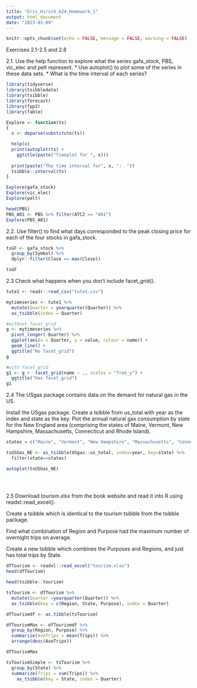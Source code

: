 ```yaml
---
title: "Eric_Hirsch_624_Homework_1"
output: html_document
date: "2023-01-09"
---
```


```r
knitr::opts_chunk$set(echo = FALSE, message = FALSE, warning = FALSE)
```

Exercises 2.1-2.5 and 2.8

2.1. Use the help function to explore what the series gafa_stock, PBS, vic_elec and pelt represent.
* Use autoplot() to plot some of the series in these data sets.
* What is the time interval of each series?

```r

library(tidyverse)
library(tsibbledata)
library(tsibble)
library(forecast)
library(fpp3)
library(fable)

Explore <- function(ts)
{
  x <- deparse(substitute(ts))

  help(x)
  print(autoplot(ts) +
    ggtitle(paste("Timeplot for ", x)))
  
  print(paste("The time interval for", x, ":  "))
  tsibble::interval(ts)
}

```
```r

Explore(gafa_stock)
Explore(vic_elec)
Explore(pelt)

head(PBS)
PBS_A01 <- PBS %>% filter(ATC2 == "A01")
Explore(PBS_A01)

```

2.2. Use filter() to find what days corresponded to the peak closing price for each of the four stocks in gafa_stock.

```r

tsGF <- gafa_stock %>%
  group_by(Symbol) %>%
  dplyr::filter(Close == max(Close))

tsGF


```

2.3 Check what happens when you don’t include facet_grid().

```r

tute1 <- readr::read_csv("tute1.csv")

mytimeseries <- tute1 %>%
  mutate(Quarter = yearquarter(Quarter)) %>%
  as_tsibble(index = Quarter)

#without facet_grid
g <- mytimeseries %>%
  pivot_longer(-Quarter) %>%
  ggplot(aes(x = Quarter, y = value, colour = name)) +
  geom_line() +
  ggtitle("No facet_grid")
g

#with facet_grid
g1 <- g +  facet_grid(name ~ ., scales = "free_y") +
  ggtitle("Has facet_grid")
g1

```

2.4 The USgas package contains data on the demand for natural gas in the US.

Install the USgas package.
Create a tsibble from us_total with year as the index and state as the key.
Plot the annual natural gas consumption by state for the New England area (comprising the states of Maine, Vermont, New Hampshire, Massachusetts, Connecticut and Rhode Island).

```r
states = c("Maine", "Vermont", "New Hampshire", "Massachusetts", "Connecticut", "Rhode Island")

tsUSGas_NE <- as_tsibble(USgas::us_total, index=year, key=state) %>%
  filter(state==states)

autoplot(tsUSGas_NE)
  

  


```


2.5 Download tourism.xlsx from the book website and read it into R using readxl::read_excel().

Create a tsibble which is identical to the tourism tsibble from the tsibble package.

Find what combination of Region and Purpose had the maximum number of overnight trips on average.

Create a new tsibble which combines the Purposes and Regions, and just has total trips by State.


```r

dfTourism <- readxl::read_excel("tourism.xlsx")
head(dfTourism)

head(tsibble::tourism)

tsTourism <- dfTourism %>%
  mutate(Quarter =yearquarter(Quarter)) %>%
  as_tsibble(key = c(Region, State, Purpose), index = Quarter)

dfTourismdf <- as.tibble(tsTourism)

dfTourismMax <- dfTourismdf %>%
  group_by(Region, Purpose) %>%
  summarize(AveTrips = mean(Trips)) %>%
  arrange(desc(AveTrips))

dfTourismMax

tsTourismSimple <- tsTourism %>%
  group_by(State) %>%
  summarize(Trips = sum(Trips)) %>%
    as_tsibble(key = State, index = Quarter)
  

```

